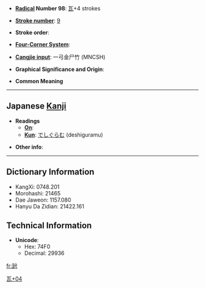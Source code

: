 * '''[[Wiktionary:Chinese radical index| Radical]] Number 98''': [[Wiktionary:Chinese radical index 瓦|瓦]]+4 strokes

* '''[[Wiktionary:Chinese total strokes index|Stroke number]]''': [[Wiktionary:Chinese total strokes index 9|9]]

* '''Stroke order''': 

* '''[[Wiktionary:Chinese four corner index|Four-Corner System]]''': 

* '''[[Wiktionary:Chinese Cangjie index|Cangjie input]]''': 一弓金尸竹 (MNCSH)

* '''Graphical Significance and Origin''': 

* '''Common Meaning'''

----

== Japanese [[Kanji]] ==

* '''Readings'''
** '''[[On]]''': 
** '''[[Kun]]''': [[でしぐらむ]] (deshiguramu)

* '''Other info''':  

----

== Dictionary Information ==

* KangXi: 0748.201
* Morohashi: 21465
* Dae Jaweon: 1157.080
* Hanyu Da Zidian: 21422.161

== Technical Information ==

* '''Unicode''':
** Hex: 74F0
** Decimal: 29936

[[Category:Japanese-only CJKV Characters|瓦+04]]

[[fr:瓰]]